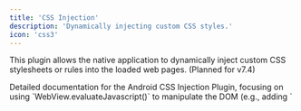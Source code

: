 ```yaml
---
title: 'CSS Injection'
description: 'Dynamically injecting custom CSS styles.'
icon: 'css3'
---
```


This plugin allows the native application to dynamically inject custom CSS stylesheets or rules into the loaded web pages. (Planned for v7.4)

<Tabs>
 <Tab title="Android">
    <Info>
    Detailed documentation for the Android CSS Injection Plugin, focusing on using `WebView.evaluateJavascript()` to manipulate the DOM (e.g., adding `<style>` tags or modifying element styles directly), methods for triggering injection (e.g., based on URL, native events), and potential use cases, will be added here soon.
    </Info>
 </Tab>
 <Tab title="iOS">
    <Info>
    Detailed documentation for the iOS CSS Injection Plugin, focusing on using `WKWebView.evaluateJavaScript()` or `WKUserScript` to inject CSS rules or modify the DOM, methods for triggering injection, and potential use cases, will be added here soon.
    </Info>
 </Tab>
</Tabs>